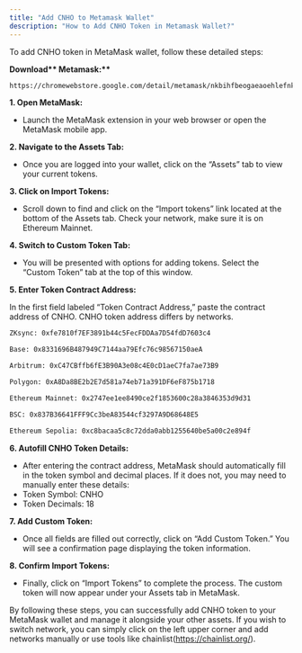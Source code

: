 ```yaml
---
title: "Add CNHO to Metamask Wallet"
description: "How to Add CNHO Token in Metamask Wallet?"
---
```


To add CNHO token in MetaMask wallet, follow these detailed steps:

**Download\*\* Metamask:\*\***

```bash
https://chromewebstore.google.com/detail/metamask/nkbihfbeogaeaoehlefnkodbefgpgknn?hl=en-GB&utm_source=ext_sidebar
```

**1. Open MetaMask:**

- Launch the MetaMask extension in your web browser or open the MetaMask mobile app.

**2. Navigate to the Assets Tab:**

- Once you are logged into your wallet, click on the “Assets” tab to view your current tokens.

**3. Click on Import Tokens:**

- Scroll down to find and click on the “Import tokens” link located at the bottom of the Assets tab. Check your network, make sure it is on Ethereum Mainnet.

**4. Switch to Custom Token Tab:**

- You will be presented with options for adding tokens. Select the “Custom Token” tab at the top of this window.

**5. Enter Token Contract Address:**

In the first field labeled “Token Contract Address,” paste the contract address of CNHO. CNHO token address differs by networks.

```bash
ZKsync: 0xfe7810f7EF3891b44c5FecFDDAa7D54fdD7603c4

Base: 0x8331696B487949C7144aa79Efc76c98567150aeA

Arbitrum: 0xC47CBffb6fE3B90A3e08c4E0cD1aeC7fa7ae73B9

Polygon: 0xA8Da8BE2b2E7d581a74eb71a391DF6eF875b1718

Ethereum Mainnet: 0x2747ee1ee8490ce2f1853600c28a3846353d9d31

BSC: 0x837B36641FFF9Cc3beA83544cf3297A9D68648E5

Ethereum Sepolia: 0xc8bacaa5c8c72dda0abb1255640be5a00c2e894f
```

**6. Autofill CNHO Token Details:**

- After entering the contract address, MetaMask should automatically fill in the token symbol and decimal places. If it does not, you may need to manually enter these details:
- Token Symbol: CNHO
- Token Decimals: 18

**7. Add Custom Token:**

- Once all fields are filled out correctly, click on “Add Custom Token.” You will see a confirmation page displaying the token information.

**8. Confirm Import Tokens:**

- Finally, click on “Import Tokens” to complete the process. The custom token will now appear under your Assets tab in MetaMask.

By following these steps, you can successfully add CNHO token to your MetaMask wallet and manage it alongside your other assets. If you wish to switch network, you can simply click on the left upper corner and add networks manually or use tools like chainlist(https://chainlist.org/).